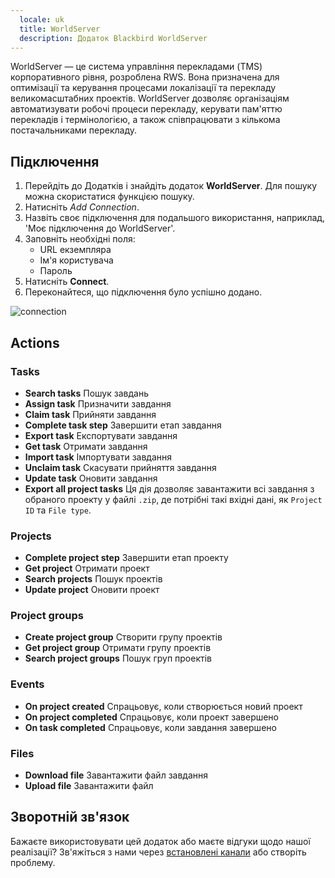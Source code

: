 ```yaml
---
  locale: uk
  title: WorldServer
  description: Додаток Blackbird WorldServer
---
```


<LinkCard title="Переглянути на Github" target="_blank" href="https://github.com/bb-io/WorldServer" icon="github" />

WorldServer — це система управління перекладами (TMS) корпоративного рівня, розроблена RWS. Вона призначена для оптимізації та керування процесами локалізації та перекладу великомасштабних проектів. WorldServer дозволяє організаціям автоматизувати робочі процеси перекладу, керувати пам'яттю перекладів і термінологією, а також співпрацювати з кількома постачальниками перекладу.

## Підключення

1. Перейдіть до Додатків і знайдіть додаток **WorldServer**. Для пошуку можна скористатися функцією пошуку.
2. Натисніть _Add Connection_.
3. Назвіть своє підключення для подальшого використання, наприклад, 'Моє підключення до WorldServer'.
4. Заповніть необхідні поля: 
	- URL екземпляра
	- Ім'я користувача
	- Пароль
5. Натисніть **Connect**.
6. Переконайтеся, що підключення було успішно додано.

![connection](https://raw.githubusercontent.com/bb-io/WorldServer/develop/./image/README/connecting.png)

## Actions

### Tasks

- **Search tasks** Пошук завдань
- **Assign task** Призначити завдання
- **Claim task** Прийняти завдання
- **Complete task step** Завершити етап завдання
- **Export task** Експортувати завдання
- **Get task** Отримати завдання
- **Import task** Імпортувати завдання
- **Unclaim task** Скасувати прийняття завдання
- **Update task** Оновити завдання
- **Export all project tasks** Ця дія дозволяє завантажити всі завдання з обраного проекту у файлі `.zip`, де потрібні такі вхідні дані, як `Project ID` та `File type`.

### Projects

- **Complete project step** Завершити етап проекту
- **Get project** Отримати проект
- **Search projects** Пошук проектів
- **Update project** Оновити проект

### Project groups

- **Create project group** Створити групу проектів
- **Get project group** Отримати групу проектів
- **Search project groups** Пошук груп проектів

### Events
- **On project created** Спрацьовує, коли створюється новий проект
- **On project completed** Спрацьовує, коли проект завершено
- **On task completed** Спрацьовує, коли завдання завершено

### Files

- **Download file** Завантажити файл завдання
- **Upload file** Завантажити файл

## Зворотній зв'язок

Бажаєте використовувати цей додаток або маєте відгуки щодо нашої реалізації? Зв'яжіться з нами через [встановлені канали](https://www.blackbird.io/) або створіть проблему.